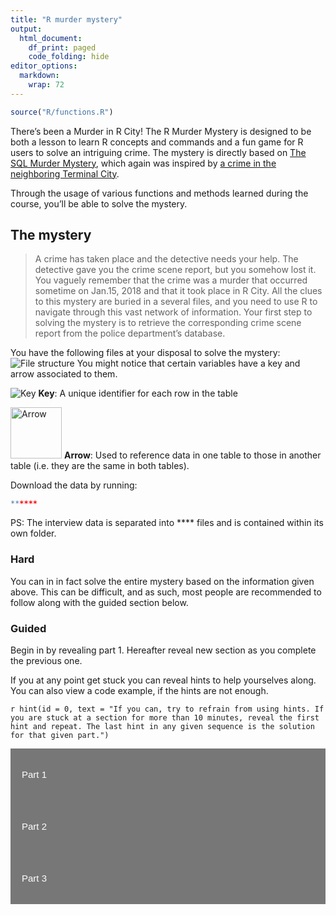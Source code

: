 ```yaml
---
title: "R murder mystery"
output:
  html_document:
    df_print: paged
    code_folding: hide
editor_options: 
  markdown: 
    wrap: 72
---
```


```r
source("R/functions.R")
```

There's been a Murder in R City! The R Murder Mystery is designed to be
both a lesson to learn R concepts and commands and a fun game for R
users to solve an intriguing crime. The mystery is directly  based on
[The SQL Murder Mystery](https://mystery.knightlab.com), which again was
inspired by [a crime in the neighboring Terminal
City](https://github.com/veltman/clmystery).

Through the usage of various functions and methods learned during the
course, you'll be able to solve the mystery.

## The mystery

> A crime has taken place and the detective needs your help. The
> detective gave you the crime scene report, but you somehow lost it.
> You vaguely remember that the crime was a murder that occurred
> sometime on Jan.15, 2018 and that it took place in R City. All the
> clues to this mystery are buried in a several files, and you need to
> use R to navigate through this vast network of information. Your first
> step to solving the mystery is to retrieve the corresponding crime
> scene report from the police department's database.

You have the following files at your disposal to solve the mystery:
![File structure](images/file_structure.png) You might notice that
certain variables have a key and arrow associated to them.

![Key](images/paste-27ECAE2C.png)
**Key**: A unique identifier for each row in the table 

![Arrow](images/paste-9621EB24.png){width="82"}
**Arrow**: Used to reference data in one table to those in another table (i.e. they are the same in both tables).

Download the data by running:

```r
******
```

PS: The interview data is separated into \*\*\*\* files and is contained
within its own folder.

### Hard

You can in in fact solve the entire mystery based on the information
given above. This can be difficult, and as such, most people are recommended
to follow along with the guided section below.

### Guided

Begin in by revealing part 1. Hereafter reveal new section as you
complete the previous one.

If you at any point get stuck you can reveal hints to help yourselves
along. You can also view a code example, if the hints are not enough.

`r hint(id = 0, text = "If you can, try to refrain from using hints. If you are stuck at a section for more than 10 minutes, reveal the first hint and repeat. The last hint in any given sequence is the solution for that given part.")`

<button class="collapsible">

Part 1

</button>

::: content
<p>

## Part 1: Investigate the crime scene report

Investigate the crime scene report for any usable information. For this
task you will need to read in the crime scene file, and filter and
select the column the column with the report interesting for you.

`r hint(id = 1, text = "You want to look at the crime_scene_report.csv file and look for a murder that happened on jan. 15, 2018 in R City")`
`r hint(id = 2, text = "Read data with vroom() or read_csv()")`
`r hint(id = 3, text = "You should use the dplyr functions filter and select")`

#### Solution code

```r
# Read data
crime_scene_report <- vroom::vroom("raw-data/csv/crime_scene_report.csv")

# Find crime scene report
crime_scene_report %>% 
    dplyr::filter(date == "20180115" & 
                      type == "murder" &
                      city == "R City") %>%
    dplyr::select(description)
```

</p>
:::

<button class="collapsible">

Part 2

</button>

::: content
<p>

## Part 2 - Find witnesses

Find the witness statement.

`r hint(id = 1, text = "You cant find the witness statement before finding out which persons gave the statmenents.")`
`r hint(id = 2, text = "Look in the person data, and look for person that lives at the last house on Northwestern Dr and a person named Annabel that lives on Franklin Ave")`
`r hint(id = 3, text = "To find the person that lives on Northwestern dr you can use the dplyr function arrange() to sort address numbers")`
`r hint(id = 4, text = "To find Annabel you  can use regular expresions and the stringr function str_detect()")`
`r hint(id = 6, text = "Look in the person data, and look for person that lives at the last house on Northwestern Dr and a person named Annabel that lives on Franklin Ave")`

#### Solution code
```r
# Read person data
person <- vroom::vroom("raw-data/csv/person.csv")

# Find person living on the last house on Northwestern Dr
person %>% 
    dplyr::filter(address_street_name == "Northwestern Dr") %>%
    dplyr::arrange(desc(address_number))

# Find the person named Annabel living on Franklin Ave
person %>% 
    dplyr::filter(address_street_name == "Franklin Ave" &
                     stringr::str_detect(name, "Annabel"))
```

</p>
:::

<button class="collapsible">

Part 3

</button>

::: content
<p>
</p>
:::


<p>
  
</p>

```{=html}
<style>
.collapsible {
  background-color: #777;
  color: white;
  cursor: pointer;
  padding: 18px;
  width: 100%;
  border: none;
  text-align: left;
  outline: none;
  font-size: 15px;
}

.active, .collapsible:hover {
  background-color: #555;
}

.content {
  padding: 0 18px;
  max-height: 0;
  overflow: hidden;
  transition: max-height 0.2s ease-out;
  background-color: #f1f1f1;
}
</style>
```
```{=html}
<script>
var coll = document.getElementsByClassName("collapsible");
var i;
for (i = 0; i < coll.length; i++) {
  coll[i].addEventListener("click", function() {
    this.classList.toggle("active");
    var content = this.nextElementSibling;
    if (content.style.maxHeight){
      content.style.maxHeight = null;
    } else {
      content.style.maxHeight = content.scrollHeight + "5000px";
    } 
  });
}
</script>
```
